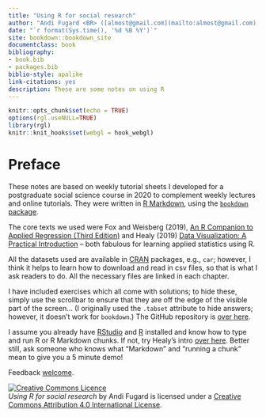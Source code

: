 ```yaml
--- 
title: "Using R for social research"
author: "Andi Fugard <BR> ([almost@gmail.com](mailto:almost@gmail.com), @[InductiveStep](https://twitter.com/InductiveStep))"
date: "`r format(Sys.time(), '%d %B %Y')`"
site: bookdown::bookdown_site
documentclass: book
bibliography:
- book.bib
- packages.bib
biblio-style: apalike
link-citations: yes
description: These are some notes on using R
---
```


```r
knitr::opts_chunk$set(echo = TRUE)
options(rgl.useNULL=TRUE)
library(rgl)
knitr::knit_hooks$set(webgl = hook_webgl)
```



# Preface {-}

These notes are based on weekly tutorial sheets I developed for a postgraduate social science course in 2020 to complement weekly lectures and online tutorials. They were written in [R Markdown](https://rmarkdown.rstudio.com/), using the [`bookdown` package](https://bookdown.org/).

The core texts we used were Fox and Weisberg (2019), [An R Companion to Applied Regression (Third Edition)](https://socialsciences.mcmaster.ca/jfox/Books/Companion/) and Healy (2019) [Data Visualization: A Practical Introduction](https://socviz.co/) -- both fabulous for learning applied statistics using R.

All the datasets used are available in [CRAN](https://cran.r-project.org/doc/FAQ/R-FAQ.html#What-is-CRAN_003f) packages, e.g., `car`; however, I think it helps to learn how to download and read in csv files, so that is what I ask readers to do. All the necessary files are linked in each chapter.

I have included exercises which all come with solutions; to hide these, simply use the scrollbar to ensure that they are off the edge of the visible part of the screen... (I originally used the `.tabset` attribute to hide answers; however, it doesn't work for `bookdown`.) The GitHub repository is [over here](https://github.com/InductiveStep/R-notes).

I assume you already have [RStudio](https://rstudio.com/) and [R](https://cran.r-project.org/) installed and know how to type and run R or R Markdown chunks. If not, try Healy's intro [over here](https://socviz.co/gettingstarted.html). Better still, ask someone who knows what "Markdown" and "running a chunk" mean to give you a 5 minute demo!

Feedback [welcome](mailto:almost@gmail.com).



<a rel="license" href="http://creativecommons.org/licenses/by/4.0/"><img alt="Creative Commons Licence" style="border-width:0" src="https://i.creativecommons.org/l/by/4.0/88x31.png" /></a><BR>
*Using R for social research* by Andi Fugard is licensed under a [Creative Commons Attribution 4.0 International License](https://creativecommons.org/licenses/by/4.0/).